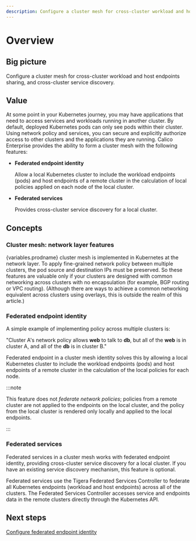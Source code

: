 ```yaml
---
description: Configure a cluster mesh for cross-cluster workload and host endpoints sharing, and cross-cluster service discovery.
---
```



# Overview

## Big picture

Configure a cluster mesh for cross-cluster workload and host endpoints sharing, and cross-cluster service discovery.

## Value

At some point in your Kubernetes journey, you may have applications that need to access services and workloads running in another cluster. By default, deployed Kubernetes pods can only see pods within their cluster. Using network policy and services, you can secure and explicitly authorize access to other clusters and the applications they are running. Calico Enterprise provides the ability to form a cluster mesh with the following features:

- **Federated endpoint identity**

  Allow a local Kubernetes cluster to include the workload endpoints (pods) and host endpoints of a remote cluster in the calculation of local policies applied on each node of the local cluster.

- **Federated services**

  Provides cross-cluster service discovery for a local cluster.

## Concepts

### Cluster mesh: network layer features

{variables.prodname} cluster mesh is implemented in Kubernetes at the network layer. To apply fine-grained network policy between multiple clusters, the pod source and destination IPs must be preserved. So these features are valuable only if your clusters are designed with common networking across clusters with no encapsulation (for example, BGP routing or VPC routing). (Although there are ways to achieve a common networking equivalent across clusters using overlays, this is outside the realm of this article.)

### Federated endpoint identity

A simple example of implementing policy across multiple clusters is:

"Cluster A's network policy allows **web** to talk to **db**, but all of the **web** is in cluster A, and all of the **db** is in cluster B."

Federated endpoint in a cluster mesh identity solves this by allowing a local Kubernetes cluster to include the workload endpoints (pods) and host endpoints of a remote cluster in the calculation of the local policies for each node.

:::note

This feature does not _federate network policies_; policies from a remote cluster are not applied to the endpoints on the local cluster, and the policy from the local cluster is rendered only locally and applied to the local endpoints.

:::

### Federated services

Federated services in a cluster mesh works with federated endpoint identity, providing cross-cluster service discovery for a local cluster. If you have an existing service discovery mechanism, this feature is optional.

Federated services use the Tigera Federated Services Controller to federate all Kubernetes endpoints (workload and host endpoints) across all of the clusters. The Federated Services Controller accesses service and endpoints data in the remote clusters directly through the Kubernetes API.

## Next steps

[Configure federated endpoint identity ](kubeconfig.mdx)
